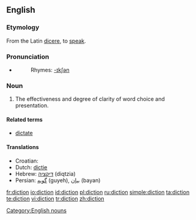==English==

===Etymology===
From the Latin [[dicere]], to [[speak]].

===Pronunciation===
*{{audio|en-us-diction.ogg|Audio (US)}}
*:Rhymes: [[Rhymes:English:-ɪkʃən|-ɪkʃən]]

===Noun===
{{en-noun|-}}

# The effectiveness and degree of clarity of word choice and presentation.

====Related terms====
*[[dictate]]

====Translations====
*Croatian: {{t-|hr|dikcija|f}}
*Dutch: [[dictie]] {{f}}
*Hebrew: [[דיקציה]] (diqtzia) {{f}}
*Persian: [[گویه]] (guyeh), [[بیان]] (bayan)

[[Category:English nouns]]

[[fr:diction]]
[[io:diction]]
[[id:diction]]
[[pl:diction]]
[[ru:diction]]
[[simple:diction]]
[[ta:diction]]
[[te:diction]]
[[vi:diction]]
[[tr:diction]]
[[zh:diction]]